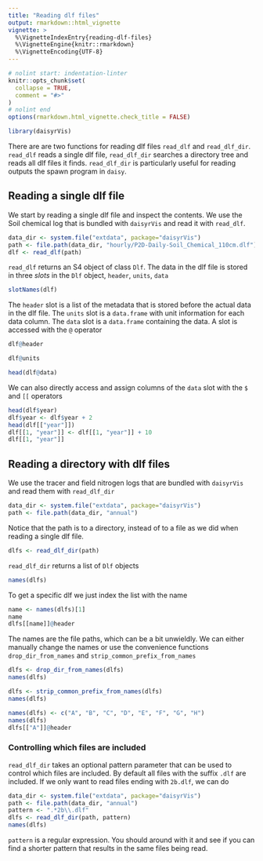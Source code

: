 ```yaml
---
title: "Reading dlf files"
output: rmarkdown::html_vignette
vignette: >
  %\VignetteIndexEntry{reading-dlf-files}
  %\VignetteEngine{knitr::rmarkdown}
  %\VignetteEncoding{UTF-8}
---
```


```r
# nolint start: indentation-linter
knitr::opts_chunk$set(
  collapse = TRUE,
  comment = "#>"
)
# nolint end
options(rmarkdown.html_vignette.check_title = FALSE)
```

```r
library(daisyrVis)
```

There are are two functions for reading dlf files `read_dlf` and `read_dlf_dir`. `read_dlf` reads a single dlf file, `read_dlf_dir` searches a directory tree and reads all dlf files it finds. `read_dlf_dir` is particularly useful for reading outputs the spawn program in `daisy`.

## Reading a single dlf file

We start by reading a single dlf file and inspect the contents. We use the Soil chemical log that is bundled with `daisyrVis` and read it with `read_dlf`.

```r
data_dir <- system.file("extdata", package="daisyrVis")
path <- file.path(data_dir, "hourly/P2D-Daily-Soil_Chemical_110cm.dlf")
dlf <- read_dlf(path)
```

`read_dlf` returns an S4 object of class `Dlf`. The data in the dlf file is stored in three _slots_ in the `Dlf` object, `header`, `units`, `data`
```r
slotNames(dlf)
```

The `header` slot is a list of the metadata that is stored before the actual data in the dlf file. The `units` slot is a `data.frame` with unit information for each data column. The `data` slot is a `data.frame` containing the data. A slot is accessed with the `@` operator
```r
dlf@header
```

```r
dlf@units
```

```r
head(dlf@data)
```

We can also directly access and assign columns of the `data` slot with the `$` and `[[` operators

```r
head(dlf$year)
dlf$year <- dlf$year + 2
head(dlf[["year"]])
dlf[[1, "year"]] <- dlf[[1, "year"]] + 10
dlf[[1, "year"]]
```

## Reading a directory with dlf files
We use the tracer and field nitrogen logs that are bundled with `daisyrVis` and read them with `read_dlf_dir`
```r
data_dir <- system.file("extdata", package="daisyrVis")
path <- file.path(data_dir, "annual")
```
Notice that the path is to a directory, instead of to a file as we did when reading a single dlf file.

```r
dlfs <- read_dlf_dir(path)
```
`read_dlf_dir` returns a list of `Dlf` objects
```r
names(dlfs)
```
To get a specific dlf we just index the list with the name
```r
name <- names(dlfs)[1]
name
dlfs[[name]]@header
```
The names are the file paths, which can be a bit unwieldly. We can either manually change the names or use the convenience functions `drop_dir_from_names` and `strip_common_prefix_from_names`
```r
dlfs <- drop_dir_from_names(dlfs)
names(dlfs)
```

```r
dlfs <- strip_common_prefix_from_names(dlfs)
names(dlfs)
```

```r
names(dlfs) <- c("A", "B", "C", "D", "E", "F", "G", "H")
names(dlfs)
dlfs[["A"]]@header
```

### Controlling which files are included
`read_dlf_dir` takes an optional pattern parameter that can be used to control which files are included. By default all files with the suffix `.dlf` are included. If we only want to read files ending with `2b.dlf`, we can do
```r
data_dir <- system.file("extdata", package="daisyrVis")
path <- file.path(data_dir, "annual")
pattern <- ".*2b\\.dlf"
dlfs <- read_dlf_dir(path, pattern)
names(dlfs)
```
`pattern` is a regular expression. You should around with it and see if you can find a shorter pattern that results in the same files being read.
